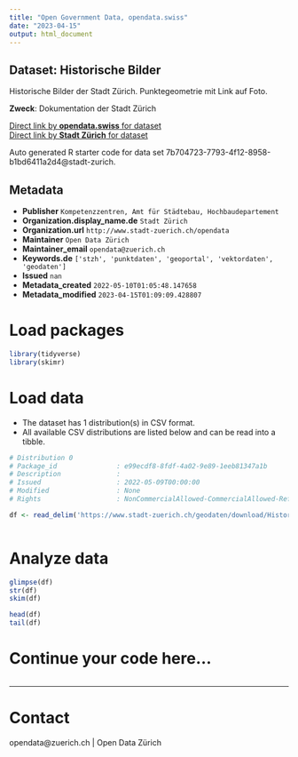 ```yaml
---
title: "Open Government Data, opendata.swiss"
date: "2023-04-15"
output: html_document
---
```


## Dataset: Historische Bilder

Historische Bilder der Stadt Zürich. Punktegeometrie mit Link auf Foto.

**Zweck**: Dokumentation der Stadt Zürich

[Direct link by **opendata.swiss** for dataset](https://opendata.swiss/de/dataset/historische-bilder)<br>
[Direct link by **Stadt Zürich** for dataset](https://data.stadt-zuerich.ch/dataset/geo_historische_bilder)

Auto generated R starter code for data set 7b704723-7793-4f12-8958-b1bd6411a2d4@stadt-zurich.

## Metadata

- **Publisher** `Kompetenzzentren, Amt für Städtebau, Hochbaudepartement`
- **Organization.display_name.de** `Stadt Zürich`
- **Organization.url** `http://www.stadt-zuerich.ch/opendata`
- **Maintainer** `Open Data Zürich`
- **Maintainer_email** `opendata@zuerich.ch`
- **Keywords.de** `['stzh', 'punktdaten', 'geoportal', 'vektordaten', 'geodaten']`
- **Issued** `nan`
- **Metadata_created** `2022-05-10T01:05:48.147658`
- **Metadata_modified** `2023-04-15T01:09:09.428807`


# Load packages

```r

library(tidyverse)
library(skimr)

```

# Load data

-   The dataset has 1 distribution(s) in CSV format.
-   All available CSV distributions are listed below and can be read into a tibble.

```r

# Distribution 0
# Package_id               : e99ecdf8-8fdf-4a02-9e89-1eeb81347a1b
# Description              : 
# Issued                   : 2022-05-09T00:00:00
# Modified                 : None
# Rights                   : NonCommercialAllowed-CommercialAllowed-ReferenceNotRequired

df <- read_delim('https://www.stadt-zuerich.ch/geodaten/download/Historische_Bilder?format=10008')



```

# Analyze data

```r

glimpse(df)
str(df)
skim(df)

head(df)
tail(df)

```

# Continue your code here...

```r

```

------------------------------------------------------------------------

# Contact

opendata@zuerich.ch | Open Data Zürich
